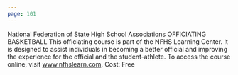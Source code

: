 ```yaml
---
page: 101
---
```


National Federation of State High School Associations OFFICIATING BASKETBALL This officiating course is part of the NFHS Learning Center. It is designed to assist individuals in becoming a better official and improving the experience for the official and the student-athlete. To access the course online, visit www.nfhslearn.com. Cost: Free